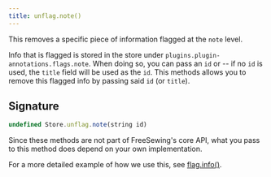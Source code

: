 ```yaml
---
title: unflag.note()
---
```


This removes a specific piece of information flagged at the `note` level.

Info that is flagged is stored in the store under `plugins.plugin-annotations.flags.note`.
When doing so, you can pass an `id` or -- if no `id` is used, the `title` field will be used as the `id`.
This methods allows you to remove this flagged info by passing said `id` (or `title`).

## Signature

```js
undefined Store.unflag.note(string id)
```

Since these methods are not part of FreeSewing's core API, what you pass to this method does depend on your own implementation.

For a more detailed example of how we use this, see [flag.info()](/reference/store-methods/flag.info).
